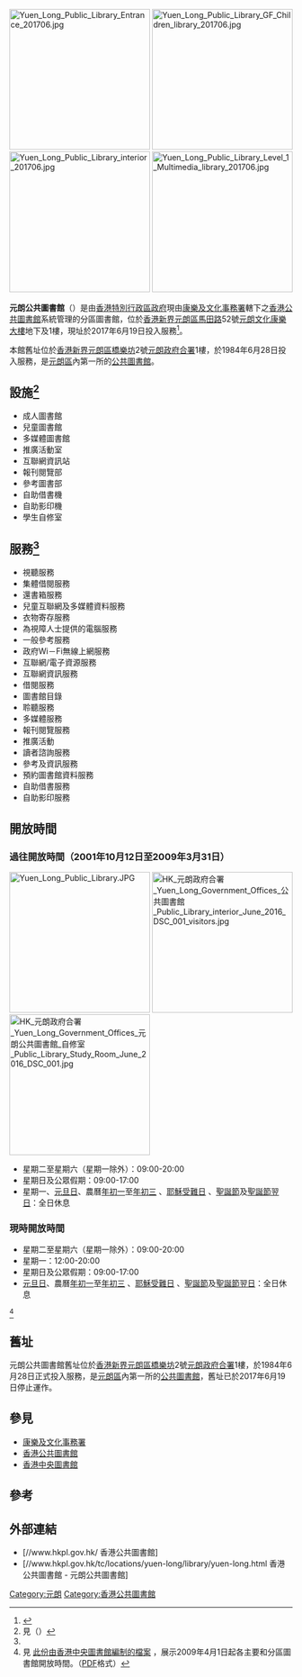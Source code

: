 [[File:Yuen_Long_Public_Library_Entrance_201706.jpg|250px]]
[[File:Yuen_Long_Public_Library_GF_Children_library_201706.jpg|250px]]
[[File:Yuen_Long_Public_Library_interior_201706.jpg|250px]]
[[File:Yuen_Long_Public_Library_Level_1_Multimedia_library_201706.jpg|250px]]

'''元朗公共圖書館'''（{{lang-en|Yuen Long Public Library}}）是由[[香港特別行政區政府|香港特別行政區政府]]現由[[康樂及文化事務署|康樂及文化事務署]]轄下之[[香港公共圖書館|香港公共圖書館]]系統管理的分區圖書館，位於[[香港|香港]][[新界|新界]][[元朗區|元朗區]][[馬田路|馬田路]]52號[[元朗文化康樂大樓|元朗文化康樂大樓]]地下及1樓，現址於2017年6月19日投入服務<ref>{{cite web|title=《2017年圖書館指定 (修訂) 令》|url=http://www.gld.gov.hk/egazette/pdf/20172111/cs22017211139.pdf|publisher=香港特別行政區政府|date=2017年3月3日|accessdate=2017年3月29日|archive-date=2019年12月7日|archive-url=https://web.archive.org/web/20191207154938/https://www.gld.gov.hk/egazette/pdf/20172111/cs22017211139.pdf|dead-url=no}}</ref>。

本館舊址位於[[香港|香港]][[新界|新界]][[元朗區|元朗區]][[橋樂坊|橋樂坊]]2號[[元朗政府合署|元朗政府合署]]1樓，於1984年6月28日投入服務，是[[元朗區|元朗區]]內第一所的[[香港公共圖書館|公共圖書館]]。

==設施<ref name="facilities_service">見（{{cite web |url=http://www.hkpl.gov.hk/tc_chi/locat_hour/locat_hour_ll/locat_hour_ll_ntr/library_35.html |title=存档副本 |accessdate=2013-04-09 |deadurl=yes |archiveurl=https://web.archive.org/web/20130415053928/http://www.hkpl.gov.hk/tc_chi/locat_hour/locat_hour_ll/locat_hour_ll_ntr/library_35.html |archivedate=2013-04-15 }}）</ref>==
*成人圖書館
*兒童圖書館
*多媒體圖書館
*推廣活動室
*互聯網資訊站
*報刊閱覽部
*參考圖書部
*自助借書機
*自助影印機
*學生自修室

== 服務<ref name="facilities_service" /> ==
*視聽服務
*集體借閱服務
*還書箱服務
*兒童互聯網及多媒體資料服務
*衣物寄存服務
*為視障人士提供的電腦服務
*一般參考服務
*政府Wi－Fi無線上網服務
*互聯網/電子資源服務
*互聯網資訊服務
*借閱服務
*圖書館目錄
*聆聽服務
*多媒體服務
*報刊閱覽服務
*推廣活動
*讀者諮詢服務
*參考及資訊服務
*預約圖書館資料服務
*自助借書服務
*自助影印服務

==開放時間==
{{NoteUTC+8}}

===過往開放時間（2001年10月12日至2009年3月31日）===
[[File:Yuen_Long_Public_Library.JPG|250px]]
[[File:HK_元朗政府合署_Yuen_Long_Government_Offices_公共圖書館_Public_Library_interior_June_2016_DSC_001_visitors.jpg|250px]]
[[File:HK_元朗政府合署_Yuen_Long_Government_Offices_元朗公共圖書館_自修室_Public_Library_Study_Room_June_2016_DSC_001.jpg|250px]]
*星期二至星期六（星期一除外）：09:00-20:00
*星期日及公眾假期：09:00-17:00
*星期一、[[元旦日|元旦日]]、農曆[[年初一|年初一]]至[[年初三|年初三]] 、[[耶穌受難日|耶穌受難日]] 、[[聖誕節|聖誕節]]及[[节礼日|聖誕節翌日]]：全日休息

=== 現時開放時間 ===
*星期二至星期六（星期一除外）：09:00-20:00
*星期一：12:00-20:00
*星期日及公眾假期：09:00-17:00
*[[元旦日|元旦日]]、農曆[[年初一|年初一]]至[[年初三|年初三]] 、[[耶穌受難日|耶穌受難日]] 、[[聖誕節|聖誕節]]及[[聖誕節翌日|聖誕節翌日]]：全日休息
<ref>見 [http://www.hkpl.gov.hk/tc_chi/locat_hour/locat_hour_ln/files/HKPL_A3_poster_0226_preview.pdf 此份由香港中央圖書館編制的檔案] {{Wayback|url=http://www.hkpl.gov.hk/tc_chi/locat_hour/locat_hour_ln/files/HKPL_A3_poster_0226_preview.pdf|date=20090419113356}}，展示2009年4月1日起各主要和分區圖書館開放時間。（[[PDF|PDF]]格式）</ref>

==舊址==
元朗公共圖書館舊址位於[[香港|香港]][[新界|新界]][[元朗區|元朗區]][[橋樂坊|橋樂坊]]2號[[元朗政府合署|元朗政府合署]]1樓，於1984年6月28日正式投入服務，是[[元朗區|元朗區]]內第一所的[[香港公共圖書館|公共圖書館]]，舊址已於2017年6月19日停止運作。

==參見==
*[[康樂及文化事務署|康樂及文化事務署]]
*[[香港公共圖書館|香港公共圖書館]]
*[[香港中央圖書館|香港中央圖書館]]

==參考==
{{Reflist}}

==外部連結==
*[//www.hkpl.gov.hk/ 香港公共圖書館] {{Wayback|url=http://www.hkpl.gov.hk/ |date=20130404021255 }}
*[//www.hkpl.gov.hk/tc/locations/yuen-long/library/yuen-long.html 香港公共圖書館 - 元朗公共圖書館] {{Wayback|url=https://www.hkpl.gov.hk/tc/locations/yuen-long/library/yuen-long.html |date=20200923135312 }}

{{香港公共圖書館}}

[[Category:元朗|Category:元朗]]
[[Category:香港公共圖書館|Category:香港公共圖書館]]